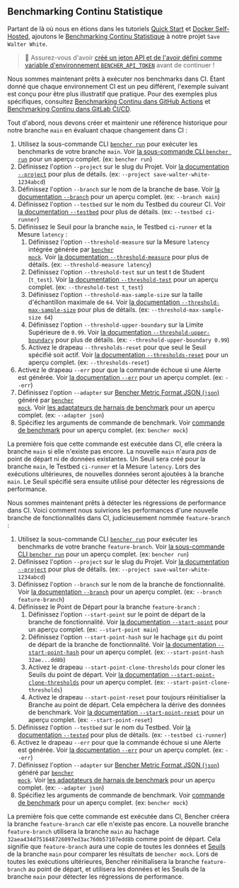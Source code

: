 
## Benchmarking Continu Statistique

Partant de là où nous en étions dans les tutoriels
[Quick Start][quick start] et [Docker Self-Hosted][docker self-hosted],
ajoutons le [Benchmarking Continu Statistique][continuous benchmarking] à notre projet `Save Walter White`.

> 🐰 Assurez-vous d'avoir
> [créé un jeton API et de l'avoir défini comme variable d'environnement `BENCHER_API_TOKEN`][create an api token]
> avant de continuer !

[quick start]: /fr/docs/tutorial/quick-start/
[docker self-hosted]: /fr/docs/tutorial/docker/
[continuous benchmarking]: /fr/docs/explanation/continuous-benchmarking/
[create an api token]: /fr/docs/tutorial/quick-start/#create-an-api-token

Nous sommes maintenant prêts à exécuter nos benchmarks dans CI.
Étant donné que chaque environnement CI est un peu différent,
l'exemple suivant est conçu pour être plus illustratif que pratique.
Pour des exemples plus spécifiques, consultez [Benchmarking Continu dans GitHub Actions][github actions]
et [Benchmarking Continu dans GitLab CI/CD][gitlab ci/cd].

[github actions]: /fr/docs/how-to/github-actions/
[gitlab ci/cd]: /fr/docs/how-to/gitlab-ci-cd/

Tout d'abord, nous devons créer et maintenir une référence historique pour notre branche `main` en évaluant chaque changement dans CI :

<RunMainStatistical />

1. Utilisez la sous-commande CLI <code><a href="/fr/docs/explanation/bencher-run/">bencher run</a></code>
   pour exécuter les benchmarks de votre branche `main`.
   Voir [la sous-commande CLI `bencher run`][bencher run] pour un aperçu complet.
   (ex: `bencher run`)
2. Définissez l'option `--project` sur le slug du Projet.
   Voir [la documentation `--project`][project option] pour plus de détails.
   (ex: `--project save-walter-white-1234abcd`)
3. Définissez l'option `--branch` sur le nom de la branche de base.
   Voir [la documentation `--branch`][branch option] pour un aperçu complet.
   (ex: `--branch main`)
4. Définissez l'option `--testbed` sur le nom du Testbed du coureur CI.
   Voir [la documentation `--testbed`][testbed option] pour plus de détails.
   (ex: `--testbed ci-runner`)
5. Définissez le Seuil pour la branche `main`, le Testbed `ci-runner` et la Mesure `latency` :
   1. Définissez l'option `--threshold-measure` sur la Mesure `latency` intégrée générée par <code><a href="/fr/docs/reference/bencher-metric-format/#bencher-mock">bencher mock</a></code>.
   Voir [la documentation `--threshold-measure`][threshold measure option] pour plus de détails.
   (ex: `--threshold-measure latency`)
   2. Définissez l'option `--threshold-test` sur un test t de Student (`t_test`).
   Voir [la documentation `--threshold-test`][threshold test option] pour un aperçu complet.
   (ex: `--threshold-test t_test`)
   3. Définissez l'option `--threshold-max-sample-size` sur la taille d'échantillon maximale de `64`.
   Voir [la documentation `--threshold-max-sample-size`][threshold max sample size] pour plus de détails.
   (ex: `--threshold-max-sample-size 64`)
   4. Définissez l'option `--threshold-upper-boundary` sur la Limite Supérieure de `0.99`.
   Voir [la documentation `--threshold-upper-boundary`][threshold upper boundary] pour plus de détails.
   (ex: `--threshold-upper-boundary 0.99`)
   5. Activez le drapeau `--thresholds-reset` pour que seul le Seuil spécifié soit actif.
   Voir [la documentation `--thresholds-reset`][thresholds reset] pour un aperçu complet.
   (ex: `--thresholds-reset`)
6. Activez le drapeau `--err` pour que la commande échoue si une Alerte est générée.
   Voir [la documentation `--err`][alert err] pour un aperçu complet.
   (ex: `--err`)
7. Définissez l'option `--adapter` sur [Bencher Metric Format JSON (`json`)][bmf] généré par <code><a href="/fr/docs/reference/bencher-metric-format/#bencher-mock">bencher mock</a></code>.
   Voir [les adaptateurs de harnais de benchmark][adapter json] pour un aperçu complet.
   (ex: `--adapter json`)
8. Spécifiez les arguments de commande de benchmark.
   Voir [commande de benchmark][command argument] pour un aperçu complet.
   (ex: `bencher mock`)

La première fois que cette commande est exécutée dans CI,
elle créera la branche `main` si elle n'existe pas encore.
La nouvelle `main` n'aura _pas_ de point de départ ni de données existantes.
Un Seuil sera créé pour la branche `main`, le Testbed `ci-runner` et la Mesure `latency`.
Lors des exécutions ultérieures, de nouvelles données seront ajoutées à la branche `main`.
Le Seuil spécifié sera ensuite utilisé pour détecter les régressions de performance.

[bencher run]: /fr/docs/explanation/bencher-run/
[project option]: /fr/docs/explanation/bencher-run/#--project-project
[branch option]: /fr/docs/explanation/branch-selection/#--branch-branch
[testbed option]: /fr/docs/explanation/bencher-run/#--testbed-testbed
[threshold measure option]: /fr/docs/explanation/thresholds/#--threshold-measure-measure
[threshold test option]: /fr/docs/explanation/thresholds/#--threshold-test-test
[threshold max sample size]: /fr/docs/explanation/thresholds/#--threshold-max-sample-size-size
[threshold upper boundary]: /fr/docs/explanation/thresholds/#--threshold-upper-boundary-boundary
[thresholds reset]: /fr/docs/explanation/thresholds/#--thresholds-reset
[alert err]: /fr/docs/explanation/thresholds/#--err
[bmf]: /fr/docs/reference/bencher-metric-format/
[adapter json]: /fr/docs/explanation/adapters/#-json
[command argument]: /fr/docs/explanation/bencher-run/#benchmark-command

Nous sommes maintenant prêts à détecter les régressions de performance dans CI.
Voici comment nous suivrions les performances d'une nouvelle branche de fonctionnalités dans CI, judicieusement nommée `feature-branch` :

<RunFeatureStatistical />

1. Utilisez la sous-commande CLI <code><a href="/fr/docs/explanation/bencher-run/">bencher run</a></code>
   pour exécuter les benchmarks de votre branche `feature-branch`.
   Voir [la sous-commande CLI `bencher run`][bencher run] pour un aperçu complet.
   (ex: `bencher run`)
2. Définissez l'option `--project` sur le slug du Projet.
   Voir [la documentation `--project`][project option] pour plus de détails.
   (ex: `--project save-walter-white-1234abcd`)
3. Définissez l'option `--branch` sur le nom de la branche de fonctionnalité.
   Voir [la documentation `--branch`][branch option] pour un aperçu complet.
   (ex: `--branch feature-branch`)
4. Définissez le Point de Départ pour la branche `feature-branch` :
   1. Définissez l'option `--start-point` sur le point de départ de la branche de fonctionnalité.
   Voir [la documentation `--start-point`][start point] pour un aperçu complet.
   (ex: `--start-point main`)
   2. Définissez l'option `--start-point-hash` sur le hachage `git` du point de départ de la branche de fonctionnalité.
   Voir [la documentation `--start-point-hash`][start point hash] pour un aperçu complet.
   (ex: `--start-point-hash 32ae...dd8b`)
   3. Activez le drapeau `--start-point-clone-thresholds` pour cloner les Seuils du point de départ.
   Voir [la documentation `--start-point-clone-thresholds`][start point clone thresholds] pour un aperçu complet.
   (ex: `--start-point-clone-thresholds`)
   4. Activez le drapeau `--start-point-reset` pour toujours réinitialiser la Branche au point de départ.
   Cela empêchera la dérive des données de benchmark.
   Voir [la documentation `--start-point-reset`][start point reset] pour un aperçu complet.
   (ex: `--start-point-reset`)
5. Définissez l'option `--testbed` sur le nom du Testbed.
   Voir [la documentation `--tested`][testbed option] pour plus de détails.
   (ex: `--testbed ci-runner`)
6. Activez le drapeau `--err` pour que la commande échoue si une Alerte est générée.
   Voir [la documentation `--err`][alert err] pour un aperçu complet.
   (ex: `--err`)
7. Définissez l'option `--adapter` sur [Bencher Metric Format JSON (`json`)][bmf] généré par <code><a href="/fr/docs/reference/bencher-metric-format/#bencher-mock">bencher mock</a></code>.
   Voir [les adaptateurs de harnais de benchmark][adapter json] pour un aperçu complet.
   (ex: `--adapter json`)
8.  Spécifiez les arguments de commande de benchmark.
   Voir [commande de benchmark][command argument] pour un aperçu complet.
   (ex: `bencher mock`)

La première fois que cette commande est exécutée dans CI,
Bencher créera la branche `feature-branch` car elle n'existe pas encore.
La nouvelle branche `feature-branch` utilisera la branche `main`
au hachage `32aea434d751648726097ed3ac760b57107edd8b` comme point de départ.
Cela signifie que `feature-branch` aura une copie de toutes les données et [Seuils][thresholds]
de la branche `main` pour comparer les résultats de `bencher mock`.
Lors de toutes les exécutions ultérieures, Bencher réinitialisera la branche `feature-branch` au point de départ,
et utilisera les données et les Seuils de la branche `main` pour détecter les régressions de performance.

[start point]: /fr/docs/explanation/branch-selection/#--start-point-branch
[start point hash]: /fr/docs/explanation/branch-selection/#--start-point-hash-hash
[start point clone thresholds]: /fr/docs/explanation/branch-selection/#--start-point-clone-thresholds
[start point reset]: /fr/docs/explanation/branch-selection/#--start-point-reset
[thresholds]: /fr/docs/explanation/thresholds/